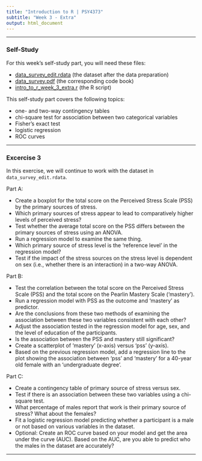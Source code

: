 ---
title: "Introduction to R | PSY4373"
subtitle: "Week 3 - Extra"
output: html_document
---

---

### Self-Study

For this week's self-study part, you will need these files:

- [data_survey_edit.rdata](https://www.dropbox.com/s/ti8z282h15dyutx/data_survey_edit.rdata?dl=1) (the dataset after the data preparation)
- [data_survey.pdf](https://www.dropbox.com/s/kbfisevspr0sk4m/data_survey.pdf?dl=1) (the corresponding code book)
- [intro_to_r_week_3_extra.r](https://www.dropbox.com/s/cp67zexkqgxw5y2/intro_to_r_week_3_extra.r?dl=1) (the R script)

This self-study part covers the following topics:

- one- and two-way contingency tables
- chi-square test for association between two categorical variables
- Fisher's exact test
- logistic regression
- ROC curves

---

### Excercise 3

In this exercise, we will continue to work with the dataset in `data_survey_edit.rdata`.

Part A:

  - Create a boxplot for the total score on the Perceived Stress Scale (PSS) by the primary sources of stress.
  - Which primary sources of stress appear to lead to comparatively higher levels of perceived stress?
  - Test whether the average total score on the PSS differs between the primary sources of stress using an ANOVA.
  - Run a regression model to examine the same thing.
  - Which primary source of stress level is the 'reference level' in the regression model?
  - Test if the impact of the stress sources on the stress level is dependent on sex (i.e., whether there is an interaction) in a two-way ANOVA.

Part B:

  - Test the correlation between the total score on the Perceived Stress Scale (PSS) and the total score on the Pearlin Mastery Scale ('mastery').
  - Run a regression model with PSS as the outcome and 'mastery' as predictor.
  - Are the conclusions from these two methods of examining the association between these two variables consistent with each other?
  - Adjust the association tested in the regression model for age, sex, and the level of education of the participants.
  - Is the association between the PSS and mastery still significant?
  - Create a scatterplot of 'mastery' (x-axis) versus 'pss' (y-axis).
  - Based on the previous regression model, add a regression line to the plot showing the association between 'pss' and 'mastery' for a 40-year old female with an 'undergraduate degree'.

Part C:

  - Create a contingency table of primary source of stress versus sex.
  - Test if there is an association between these two variables using a chi-square test.
  - What percentage of males report that work is their primary source of stress? What about the females?
  - Fit a logistic regression model predicting whether a participant is a male or not based on various variables in the dataset.
  - Optional: Create an ROC curve based on your model and get the area under the curve (AUC). Based on the AUC, are you able to predict who the males in the dataset are accurately?

---
